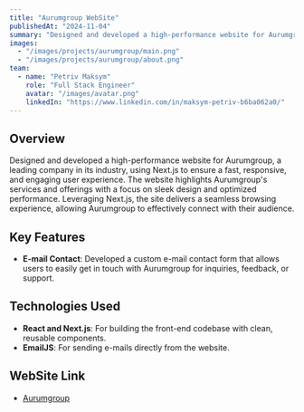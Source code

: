 ```yaml
---
title: "Aurumgroup WebSite"
publishedAt: "2024-11-04"
summary: "Designed and developed a high-performance website for Aurumgroup, a leading company in its industry, using Next.js to ensure a fast, responsive, and engaging user experience. The website highlights Aurumgroup's services and offerings with a focus on sleek design and optimized performance. Leveraging Next.js, the site delivers a seamless browsing experience, allowing Aurumgroup to effectively connect with their audience."
images:
  - "/images/projects/aurumgroup/main.png"
  - "/images/projects/aurumgroup/about.png"
team:
  - name: "Petriv Maksym"
    role: "Full Stack Engineer"
    avatar: "/images/avatar.png"
    linkedIn: "https://www.linkedin.com/in/maksym-petriv-b6ba062a0/"
---
```


## Overview

Designed and developed a high-performance website for Aurumgroup, a leading company in its industry, using Next.js to ensure a fast, responsive, and engaging user experience. The website highlights Aurumgroup's services and offerings with a focus on sleek design and optimized performance. Leveraging Next.js, the site delivers a seamless browsing experience, allowing Aurumgroup to effectively connect with their audience.
## Key Features

- **E-mail Contact**: Developed a custom e-mail contact form that allows users to easily get in touch with Aurumgroup for inquiries, feedback, or support.

## Technologies Used

- **React and Next.js**: For building the front-end codebase with clean, reusable components.
- **EmailJS**: For sending e-mails directly from the website.

## WebSite Link

- [Aurumgroup](https://aurumgroup.ch/)